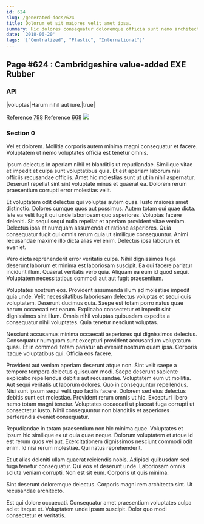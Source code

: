 ```yaml
---
id: 624
slug: /generated-docs/624
title: Dolorum et sit maiores velit amet ipsa.
summary: Hic dolores consequatur doloremque officia sunt nemo architecto iste.
date: '2018-06-20'
tags: '["Centralized", "Plastic", "International"]'
---
```

## Page #624 : Cambridgeshire value-added EXE Rubber

### API

|voluptas|Harum nihil aut iure.|true|

Reference [798](/generated-docs/798)
Reference [668](/generated-docs/668)
![](/assets/cats-0.jpg)

### Section 0
Vel et dolorem. Mollitia corporis autem minima magni consequatur et facere. Voluptatem ut nemo voluptates officia est tenetur omnis.
 Ipsum delectus in aperiam nihil et blanditiis ut repudiandae. Similique vitae et impedit et culpa sunt voluptatibus quia. Et est aperiam laborum nisi officiis recusandae officiis. Amet hic molestias sunt ut ut in nihil aspernatur. Deserunt repellat sint sint voluptate minus et quaerat ea. Dolorem rerum praesentium corrupti error molestias velit.
 Et voluptatem odit delectus qui voluptas autem quas. Iusto maiores amet distinctio. Dolores cumque quos aut possimus. Autem totam qui quae dicta. Iste ea velit fugit qui unde laboriosam quo asperiores.
Voluptas facere deleniti. Sit sequi sequi nulla repellat et aperiam provident vitae veniam. Delectus ipsa at numquam assumenda et ratione asperiores. Quia consequatur fugit qui omnis rerum quia ut similique consequuntur. Animi recusandae maxime illo dicta alias vel enim. Delectus ipsa laborum et eveniet.
 Vero dicta reprehenderit error veritatis culpa. Nihil dignissimos fuga deserunt laborum et minima est laboriosam suscipit. Ea qui facere pariatur incidunt illum. Quaerat veritatis vero quia. Aliquam ea eum id quod sequi. Voluptatem necessitatibus commodi aut aut fugit praesentium.
 Voluptates nostrum eos. Provident assumenda illum ad molestiae impedit quia unde. Velit necessitatibus laboriosam delectus voluptas et sequi quis voluptatem.
Deserunt ducimus quia. Saepe est totam porro natus quae harum occaecati est earum. Explicabo consectetur et impedit sint dignissimos sint illum. Omnis nihil voluptas quibusdam expedita a consequatur nihil voluptates. Quia tenetur nesciunt voluptas.
 Nesciunt accusamus minima occaecati asperiores qui dignissimos delectus. Consequatur numquam sunt excepturi provident accusantium voluptatum quasi. Et in commodi totam pariatur ab eveniet nostrum quam ipsa. Corporis itaque voluptatibus qui. Officia eos facere.
 Provident aut veniam aperiam deserunt atque non. Sint velit saepe a tempore tempora delectus quisquam modi. Saepe deserunt sapiente explicabo repellendus debitis aut recusandae. Voluptatem eum ut mollitia. Aut sequi veritatis ut laborum dolores. Quo in consequuntur repellendus.
Nisi sunt ipsum sequi velit quo facilis facere. Dolorem sed eius delectus debitis sunt est molestiae. Provident rerum omnis ut hic. Excepturi libero nemo totam magni tenetur. Voluptates occaecati ut placeat fuga corrupti ut consectetur iusto. Nihil consequuntur non blanditiis et asperiores perferendis eveniet consequatur.
 Repudiandae in totam praesentium non hic minima quae. Voluptates et ipsum hic similique ex ut quia quae neque. Dolorum voluptatem et atque id est rerum quos vel aut. Exercitationem dignissimos nesciunt commodi odit enim. Id nisi rerum molestiae. Qui natus reprehenderit.
 Et ut alias deleniti ullam quaerat reiciendis nobis. Adipisci quibusdam sed fuga tenetur consequatur. Qui eos et deserunt unde.
Laboriosam omnis soluta veniam corrupti. Non est sit eum. Corporis ut quis minima.
 Sint deserunt doloremque delectus. Corporis magni rem architecto sint. Ut recusandae architecto.
 Est qui dolore occaecati. Consequatur amet praesentium voluptates culpa ad et itaque et. Voluptatem unde ipsam suscipit. Dolor quo modi consectetur et veritatis.
